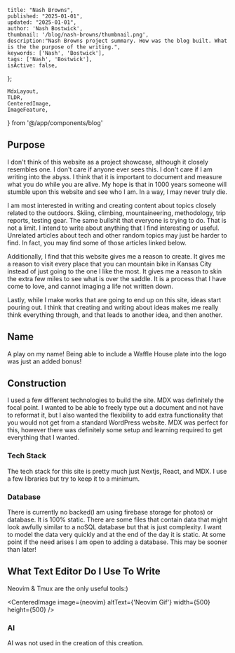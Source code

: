 
    title: "Nash Browns",
    published: "2025-01-01",
    updated: "2025-01-01",
    author: 'Nash Bostwick',
    thumbnail: '/blog/nash-browns/thumbnail.png',
    description:"Nash Browns project summary. How was the blog built. What is the the purpose of the writing.",
    keywords: ['Nash', 'Bostwick'],
    tags: ['Nash', 'Bostwick'],
    isActive: false,
};


    MdxLayout,
    TLDR,
    CenteredImage,
    ImageFeature,
} from '@/app/components/blog'


<ImageFeature
    title='Nash Browns Blog'
    image={featureImage}
/>

<MdxLayout>

<TLDR
text="My personal website that I use as a creative outlet and to publish art! Everything that you see on the blog was written or created by me. That includes all of the writing, art, even the website was written by me using some of my favorite technologies" />

## Purpose
I don't think of this website as a project showcase, although it closely resembles one. I don't care if anyone ever sees this. I don't care if I am writing into the abyss. I think that it is important to document and measure what you do while you are alive. My hope is that in 1000 years someone will stumble upon this website and see who I am. In a way, I may never truly die.

I am most interested in writing and creating content about topics closely related to the outdoors. Skiing, climbing, mountaineering, methodology, trip reports, testing gear. The same bullshit that everyone is trying to do. That is not a limit. I intend to write about anything that I find interesting or useful. Unrelated articles about tech and other random topics may just be harder to find. In fact, you may find some of those articles linked below.

Additionally, I find that this website gives me a reason to create. It gives me a reason to visit every place that you can mountain bike in Kansas City instead of just going to the one I like the most. It gives me a reason to skin the extra few miles to see what is over the saddle. It is a process that I have come to love, and cannot imaging a life not written down.

Lastly, while I make works that are going to end up on this site, ideas start pouring out. I think that creating and writing about ideas makes me really think everything through, and that leads to another idea, and then another. 

## Name
A play on my name! Being able to include a Waffle House plate into the logo was just an added bonus!

## Construction
I used a few different technologies to build the site. MDX was definitely the focal point. I wanted to be able to freely type out a document and not have to reformat it, but I also wanted the flexibility to add extra functionality that you would not get from a standard WordPress website. MDX was perfect for this, however there was definitely some setup and learning required to get everything that I wanted. 

### Tech Stack
The tech stack for this site is pretty much just Nextjs, React, and MDX. I use a few libraries but try to keep it to a minimum. 

### Database
There is currently no backed(I am using firebase storage for photos) or database. It is 100% static. There are some files that contain data that might look awfully similar to a noSQL database but that is just complexity. I want to model the data very quickly and at the end of the day it is static. At some point if the need arises I am open to adding a database. This may be sooner than later!

## What Text Editor Do I Use To Write
Neovim & Tmux are the only useful tools:)

<CenteredImage image={neovim} altText={'Neovim Gif'}  width={500} height={500} />

### AI
AI was not used in the creation of this creation.


</MdxLayout>
